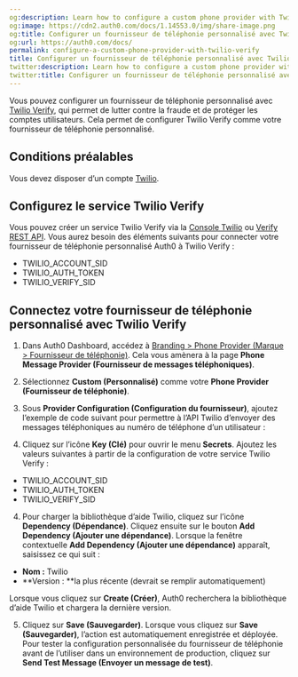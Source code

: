 ```yaml
---
og:description: Learn how to configure a custom phone provider with Twilio Verify
og:image: https://cdn2.auth0.com/docs/1.14553.0/img/share-image.png
og:title: Configurer un fournisseur de téléphonie personnalisé avec Twilio Verify
og:url: https://auth0.com/docs/
permalink: configure-a-custom-phone-provider-with-twilio-verify
title: Configurer un fournisseur de téléphonie personnalisé avec Twilio Verify
twitter:description: Learn how to configure a custom phone provider with Twilio Verify
twitter:title: Configurer un fournisseur de téléphonie personnalisé avec Twilio Verify
---
```


Vous pouvez configurer un fournisseur de téléphonie personnalisé avec [Twilio Verify](https://www.twilio.com/docs/verify), qui permet de lutter contre la fraude et de protéger les comptes utilisateurs. Cela permet de configurer Twilio Verify comme votre fournisseur de téléphonie personnalisé.

## Conditions préalables

Vous devez disposer d’un compte [Twilio](https://twilio.com/).

## Configurez le service Twilio Verify

Vous pouvez créer un service Twilio Verify via la [Console Twilio](https://www.twilio.com/console/verify/services) ou [Verify REST API](https://www.twilio.com/docs/verify/api/service#create-a-verification-service). Vous aurez besoin des éléments suivants pour connecter votre fournisseur de téléphonie personnalisé Auth0 à Twilio Verify :

* TWILIO_ACCOUNT_SID
* TWILIO_AUTH_TOKEN
* TWILIO_VERIFY_SID

## Connectez votre fournisseur de téléphonie personnalisé avec Twilio Verify

1. Dans Auth0 Dashboard, accédez à [Branding > Phone Provider (Marque > Fournisseur de téléphonie)](https://manage.auth0.com/dashboard/#/phone/templates/phone/provider). Cela vous amènera à la page **Phone Message Provider (Fournisseur de messages téléphoniques)**.
2. Sélectionnez **Custom (Personnalisé)** comme votre **Phone Provider (Fournisseur de téléphonie)**.
3. Sous **Provider Configuration (Configuration du fournisseur)**, ajoutez l’exemple de code suivant pour permettre à l’API Twilio d’envoyer des messages téléphoniques au numéro de téléphone d’un utilisateur :



3. Cliquez sur l’icône **Key (Clé)** pour ouvrir le menu **Secrets**. Ajoutez les valeurs suivantes à partir de la configuration de votre service Twilio Verify :

* TWILIO_ACCOUNT_SID
* TWILIO_AUTH_TOKEN
* TWILIO_VERIFY_SID

4. Pour charger la bibliothèque d’aide Twilio, cliquez sur l’icône **Dependency (Dépendance)**. Cliquez ensuite sur le bouton **Add Dependency (Ajouter une dépendance)**. Lorsque la fenêtre contextuelle **Add Dependency (Ajouter une dépendance)** apparaît, saisissez ce qui suit :

* **Nom :** Twilio
* **Version : **la plus récente (devrait se remplir automatiquement)

Lorsque vous cliquez sur **Create (Créer)**, Auth0 recherchera la bibliothèque d’aide Twilio et chargera la dernière version.

5. Cliquez sur **Save (Sauvegarder)**. Lorsque vous cliquez sur **Save (Sauvegarder)**, l’action est automatiquement enregistrée et déployée. Pour tester la configuration personnalisée du fournisseur de téléphonie avant de l’utiliser dans un environnement de production, cliquez sur **Send Test Message (Envoyer un message de test)**.